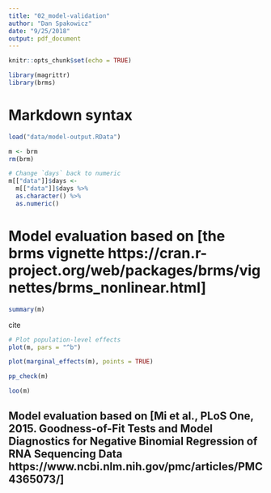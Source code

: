 ---
title: "02_model-validation"
author: "Dan Spakowicz"
date: "9/25/2018"
output: pdf_document
---

```{r setup, include=FALSE}
knitr::opts_chunk$set(echo = TRUE)

library(magrittr)
library(brms)
```

# Markdown syntax

```{r load data}
load("data/model-output.RData")

m <- brm
rm(brm)

# Change `days` back to numeric
m[["data"]]$days <- 
  m[["data"]]$days %>%
  as.character() %>%
  as.numeric()
```

# Model evaluation based on [the brms vignette https://cran.r-project.org/web/packages/brms/vignettes/brms_nonlinear.html]

```{r summary}
summary(m)
```

cite 
```{r plot}
# Plot population-level effects
plot(m, pars = "^b")
```

```{r marginal effects}
plot(marginal_effects(m), points = TRUE)
```

```{r posterior predictive}
pp_check(m)
```

```{r loo}
loo(m)
```

## Model evaluation based on [Mi et al., PLoS One, 2015. Goodness-of-Fit Tests and Model Diagnostics for Negative Binomial Regression of RNA Sequencing Data https://www.ncbi.nlm.nih.gov/pmc/articles/PMC4365073/]
